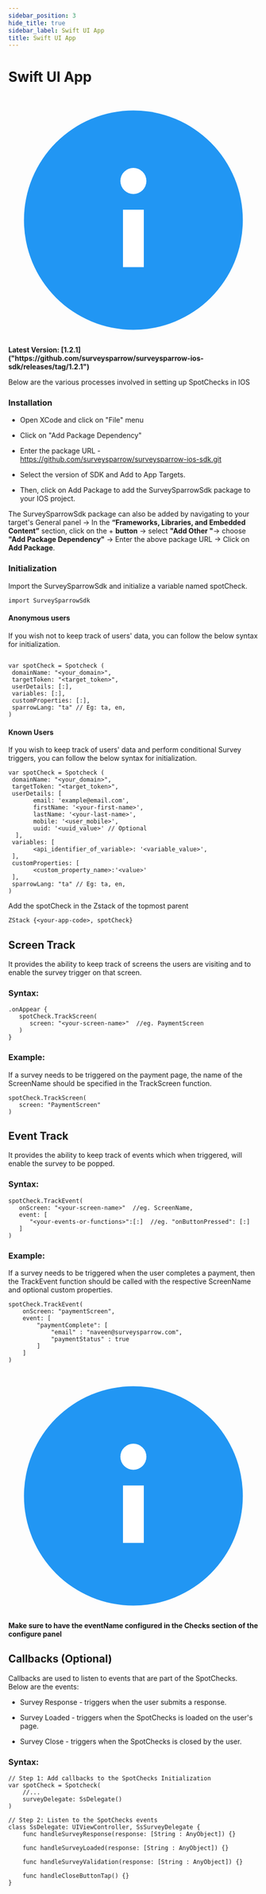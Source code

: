 ```yaml
---
sidebar_position: 3
hide_title: true
sidebar_label: Swift UI App
title: Swift UI App
---
```


# Swift UI App




<div style={{
  display: "flex",
  alignItems: "center",
  gap: "12px",
  fontSize: "16px",
  marginBlock: "20px"
}}>

<div style={{
    width: "30px",
    height: "30px",
}}>
<svg style={{width: "30px", height: "30px"}} viewBox="0 0 48 48" version="1" xmlns="http://www.w3.org/2000/svg" enable-background="new 0 0 48 48">
    <circle fill="#2196F3" cx="24" cy="24" r="21"/>
    <rect x="22" y="22" fill="#ffffff" width="4" height="11"/>
    <circle fill="#ffffff" cx="24" cy="16.5" r="2.5"/>
</svg>
</div>
<strong>Latest Version: [1.2.1]("https://github.com/surveysparrow/surveysparrow-ios-sdk/releases/tag/1.2.1")</strong>
</div>


Below are the various processes involved in setting up SpotChecks in IOS


### Installation

- Open XCode and click on "File" menu

- Click on "Add Package Dependency"

- Enter the package URL -  https://github.com/surveysparrow/surveysparrow-ios-sdk.git

- Select the version of SDK and Add to App Targets.

- Then, click on Add Package to add the SurveySparrowSdk package to your IOS project.

The SurveySparrowSdk package can also be added by navigating to your target's General panel -> In the **“Frameworks, Libraries, and Embedded Content”** section, click on the + **button** -> select **"Add Other "**-> choose **"Add Package Dependency"** -> Enter the above package URL -> Click on **Add Package**.

### Initialization

Import the SurveySparrowSdk and initialize a variable named spotCheck.

```
import SurveySparrowSdk
```

#### Anonymous users

If you wish not to keep track of users' data, you can follow the below syntax for initialization.

```

var spotCheck = Spotcheck (
 domainName: "<your_domain>",
 targetToken: "<target_token>",
 userDetails: [:],
 variables: [:],
 customProperties: [:],
 sparrowLang: "ta" // Eg: ta, en, 
)
```

#### Known Users

If you wish to keep track of users' data and perform conditional Survey triggers, you can follow the below syntax for initialization.

```
var spotCheck = Spotcheck (
 domainName: "<your_domain>",
 targetToken: "<target_token>",
 userDetails: [
       email: 'example@email.com',
       firstName: '<your-first-name>',
       lastName: '<your-last-name>',
       mobile: '<user_mobile>',
       uuid: '<uuid_value>' // Optional
  ], 
 variables: [
       <api_identifier_of_variable>: '<variable_value>',
 ],
 customProperties: [
       <custom_property_name>:'<value>' 
 ],
 sparrowLang: "ta" // Eg: ta, en, 
)
```
Add the spotCheck in the Zstack of the topmost parent

```
ZStack {<your-app-code>, spotCheck}
```

## Screen Track

It provides the ability to keep track of screens the users are visiting and to enable the survey trigger on that screen.

### Syntax: 

```
.onAppear {
   spotCheck.TrackScreen(
      screen: "<your-screen-name>"  //eg. PaymentScreen
   )
}
```
### Example:

If a survey needs to be triggered on the payment page, the name of the ScreenName should be specified in the TrackScreen function.

```
spotCheck.TrackScreen(
   screen: "PaymentScreen" 
) 
```

## Event Track

It provides the ability to keep track of events which when triggered, will enable the survey to be popped. 

### Syntax:

```
spotCheck.TrackEvent(
   onScreen: "<your-screen-name>"  //eg. ScreenName, 
   event: [
      "<your-events-or-functions>":[:]  //eg. "onButtonPressed": [:] 
   ]
) 

```

### Example: 

If a survey needs to be triggered when the user completes a payment, then the TrackEvent function should be called with the respective ScreenName and optional custom properties.

```
spotCheck.TrackEvent(
    onScreen: "paymentScreen", 
    event: [ 
        "paymentComplete": [
            "email" : "naveen@surveysparrow.com",
            "paymentStatus" : true
        ] 
    ]
)
```


<div style={{
  display: "flex",
  alignItems: "center",
  gap: "12px",
  fontSize: "16px",
   marginBlock: "30px"
}}>

<div style={{
    width: "30px",
    height: "30px",
}}>
<svg style={{width: "30px", height: "30px"}} viewBox="0 0 48 48" version="1" xmlns="http://www.w3.org/2000/svg" enable-background="new 0 0 48 48">
    <circle fill="#2196F3" cx="24" cy="24" r="21"/>
    <rect x="22" y="22" fill="#ffffff" width="4" height="11"/>
    <circle fill="#ffffff" cx="24" cy="16.5" r="2.5"/>
</svg>
</div>
<strong>Make sure to have the eventName configured in the Checks section of the configure panel</strong>
</div>

## Callbacks (Optional)

Callbacks are used to listen to events that are part of the SpotChecks. Below are the events:

- Survey Response - triggers when the user submits a response.

- Survey Loaded - triggers when the SpotChecks is loaded on the user's page.

- Survey Close - triggers when the SpotChecks is closed by the user.

### Syntax:

```
// Step 1: Add callbacks to the SpotChecks Initialization
var spotCheck = Spotcheck(
    //...
    surveyDelegate: SsDelegate()
)

// Step 2: Listen to the SpotChecks events
class SsDelegate: UIViewController, SsSurveyDelegate {
    func handleSurveyResponse(response: [String : AnyObject]) {}
    
    func handleSurveyLoaded(response: [String : AnyObject]) {}
    
    func handleSurveyValidation(response: [String : AnyObject]) {}
    
    func handleCloseButtonTap() {}
}
```